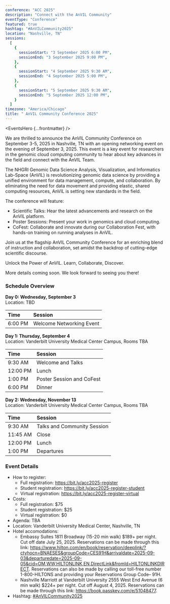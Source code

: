 ```yaml
---
conference: "ACC 2025"
description: "Connect with the AnVIL Community"
eventType: "Conference"
featured: true
hashtag: "#AnVILCommunity2025"
location: "Nashville, TN"
sessions:
  [
    {
      sessionStart: "3 September 2025 6:00 PM",
      sessionEnd: "3 September 2025 9:00 PM",
    },
    {
      sessionStart: "4 September 2025 9:30 AM",
      sessionEnd: "4 September 2025 5:00 PM",
    },
    {
      sessionStart: "5 September 2025 9:30 AM",
      sessionEnd: "5 September 2025 12:00 PM",
    }
  ]
timezone: "America/Chicago"
title: " AnVIL Community Conference 2025"
---
```


<EventsHero {...frontmatter} />

We are thrilled to announce the AnVIL Community Conference on September 3-5, 2025 in Nashville, TN with an opening networking event on the evening of September 3, 2025. This event is a key event for researchers in the genomic cloud computing community to hear about key advances in the field and connect with the AnVIL Team.

The NHGRI Genomic Data Science Analysis, Visualization, and Informatics Lab-Space (AnVIL) is revolutionizing genomic data science by providing a unified environment for data management, compute, and collaboration. By eliminating the need for data movement and providing elastic, shared computing resources, AnVIL is setting new standards in the field.

The conference will feature:

* Scientific Talks: Hear the latest advancements and research on the AnVIL platform.
* Poster Sessions: Present your work in genomics and cloud computing.
* CoFest: Collaborate and innovate during our Collaboration Fest, with hands-on training on running analyses in AnVIL.

Join us at the flagship AnVIL Community Conference for an enriching blend of instruction and collaboration, set amidst the backdrop of cutting-edge scientific discourse.

Unlock the Power of AnVIL. Learn, Collaborate, Discover.

More details coming soon. We look forward to seeing you there!

### Schedule Overview
**Day 0: Wednesday, September 3**\
Location: TBD

| Time                  | Session                                                                       |
| :-------------------- | :---------------------------------------------------------------------------- |
| <nobr>6:00 PM</nobr>  | Welcome Networking Event                                                      |

**Day 1: Thursday, September 4**\
Location: Vanderbilt University Medical Center Campus, Rooms TBA

| Time                  | Session                                                                       |
| :-------------------- | :---------------------------------------------------------------------------- |
| <nobr>9:30 AM</nobr>  | Welcome and Talks                                                             |
| <nobr>12:00 PM</nobr> | Lunch                                                                         |
| <nobr>1:00 PM</nobr>  | Poster Session and CoFest                                                     |
| <nobr>6:00 PM</nobr>  | Dinner                                                                        |

**Day 2: Wednesday, November 13**\
Location: Vanderbilt University Medical Center Campus, Rooms TBA

| Time                  | Session                                                                       |
| :-------------------- | :---------------------------------------------------------------------------- |
| <nobr>9:30 AM</nobr>  | Talks and Community Session                                                   |
| <nobr>11:45 AM</nobr> | Close                                                                         |
| <nobr>12:00 PM</nobr> | Lunch                                                                         |
| <nobr>1:00 PM</nobr>  | Departures                                                                    |

### Event Details

- How to register:
  - Full registration: https://bit.ly/acc2025-register
  - Student registration: https://bit.ly/acc2025-register-student
  - Virtual registration: https://bit.ly/acc2025-register-virtual
- Costs: 
  - Full registration: $75
  - Student registration: $25
  - Virtual registration: $0
- Agenda: TBA
- Location: Vanderbilt University Medical Center, Nashville, TN
- Hotel accomodations: 
  - Embassy Suites 1811 Broadway (15-20 min walk) $189+ per night. Cut off date July 25, 2025. Reservations can be made through this link: https://www.hilton.com/en/book/reservation/deeplink/?ctyhocn=BNAESES&groupCode=CES91H&arrivaldate=2025-09-03&departuredate=2025-09-05&cid=OM,WW,HILTONLINK,EN,DirectLink&fromId=HILTONLINKDIRECT. Reservations can also be made by calling our toll-free number 1-800-HILTONS and providing your Reservations Group Code– 91H.
  - Nashville Marriott at Vanderbilt University  2555 West End Avenue (6 min walk) $224+ per night. Cut off August 4, 2025. Reservations can be made through this link: https://book.passkey.com/e/51048477.
- Hashtag: [#AnVILCommunity2025](https://twitter.com/hashtag/AnVILCommunity2025)
